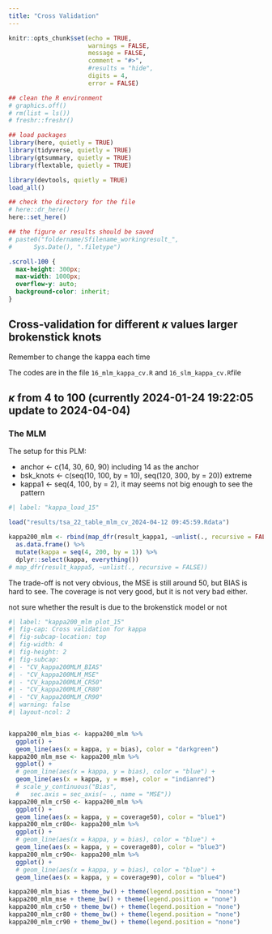 ```yaml
---
title: "Cross Validation"
---
```


```r
knitr::opts_chunk$set(echo = TRUE,
                      warnings = FALSE,
                      message = FALSE,
                      comment = "#>",
                      #results = "hide",
                      digits = 4,
                      error = FALSE)

## clean the R environment
# graphics.off()
# rm(list = ls())
# freshr::freshr()

## load packages
library(here, quietly = TRUE)
library(tidyverse, quietly = TRUE)
library(gtsummary, quietly = TRUE)
library(flextable, quietly = TRUE)

library(devtools, quietly = TRUE)
load_all()

## check the directory for the file
# here::dr_here()
here::set_here()

## the figure or results should be saved 
# paste0("foldername/Sfilename_workingresult_", 
#      Sys.Date(), ".filetype")
```

```css
.scroll-100 {
  max-height: 300px;
  max-width: 1000px;
  overflow-y: auto;
  background-color: inherit;
}
```

## Cross-validation for different $\kappa$ values larger brokenstick knots

Remember to change the kappa each time

The codes are in the file `16_mlm_kappa_cv.R` and `16_slm_kappa_cv.R`file

## $\kappa$ from 4 to 100 (currently 2024-01-24 19:22:05 update to 2024-04-04)

### The MLM {#sec-mlm_cv}

The setup for this PLM:

-   anchor \<- c(14, 30, 60, 90) including 14 as the anchor
-   bsk_knots \<- c(seq(10, 100, by = 10), seq(120, 300, by = 20)) extreme
-   kappa1 \<- seq(4, 100, by = 2), it may seems not big enough to see the pattern

```r
#| label: "kappa_load_15"

load("results/tsa_22_table_mlm_cv_2024-04-12 09:45:59.Rdata")

kappa200_mlm <- rbind(map_dfr(result_kappa1, ~unlist(., recursive = FALSE))) %>%
  as.data.frame() %>%
  mutate(kappa = seq(4, 200, by = 1)) %>%
  dplyr::select(kappa, everything())
# map_dfr(result_kappa5, ~unlist(., recursive = FALSE))
```

The trade-off is not very obvious, the MSE is still around 50, but BIAS is hard to see. The coverage is not very good, but it is not very bad either.

not sure whether the result is due to the brokenstick model or not

```r
#| label: "kappa200_mlm plot_15"
#| fig-cap: Cross validation for kappa
#| fig-subcap-location: top
#| fig-width: 4
#| fig-height: 2
#| fig-subcap:
#| - "CV_kappa200MLM_BIAS"
#| - "CV_kappa200MLM_MSE"
#| - "CV_kappa200MLM_CR50"
#| - "CV_kappa200MLM_CR80"
#| - "CV_kappa200MLM_CR90"
#| warning: false
#| layout-ncol: 2


kappa200_mlm_bias <- kappa200_mlm %>%
  ggplot() +
  geom_line(aes(x = kappa, y = bias), color = "darkgreen") 
kappa200_mlm_mse <- kappa200_mlm %>%
  ggplot() +
  # geom_line(aes(x = kappa, y = bias), color = "blue") +
  geom_line(aes(x = kappa, y = mse), color = "indianred") 
  # scale_y_continuous("Bias", 
  #   sec.axis = sec_axis(~ ., name = "MSE"))
kappa200_mlm_cr50 <- kappa200_mlm %>%
  ggplot() +
  geom_line(aes(x = kappa, y = coverage50), color = "blue1") 
kappa200_mlm_cr80<- kappa200_mlm %>%
  ggplot() +
  # geom_line(aes(x = kappa, y = bias), color = "blue") +
  geom_line(aes(x = kappa, y = coverage80), color = "blue3") 
kappa200_mlm_cr90<- kappa200_mlm %>%
  ggplot() +
  # geom_line(aes(x = kappa, y = bias), color = "blue") +
  geom_line(aes(x = kappa, y = coverage90), color = "blue4")

kappa200_mlm_bias + theme_bw() + theme(legend.position = "none")
kappa200_mlm_mse + theme_bw() + theme(legend.position = "none")
kappa200_mlm_cr50 + theme_bw() + theme(legend.position = "none")
kappa200_mlm_cr80 + theme_bw() + theme(legend.position = "none")
kappa200_mlm_cr90 + theme_bw() + theme(legend.position = "none")

```
